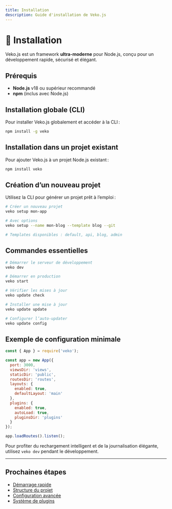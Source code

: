 ```yaml
---
title: Installation
description: Guide d'installation de Veko.js
---
```



# 🚀 Installation

Veko.js est un framework **ultra-moderne** pour Node.js, conçu pour un développement rapide, sécurisé et élégant.

## Prérequis

- **Node.js** v18 ou supérieur recommandé
- **npm** (inclus avec Node.js)

## Installation globale (CLI)

Pour installer Veko.js globalement et accéder à la CLI :

```bash
npm install -g veko
```

## Installation dans un projet existant

Pour ajouter Veko.js à un projet Node.js existant :

```bash
npm install veko
```

## Création d’un nouveau projet

Utilisez la CLI pour générer un projet prêt à l’emploi :

```bash
# Créer un nouveau projet
veko setup mon-app

# Avec options
veko setup --name mon-blog --template blog --git

# Templates disponibles : default, api, blog, admin
```

## Commandes essentielles

```bash
# Démarrer le serveur de développement
veko dev

# Démarrer en production
veko start

# Vérifier les mises à jour
veko update check

# Installer une mise à jour
veko update update

# Configurer l’auto-updater
veko update config
```

## Exemple de configuration minimale

```javascript
const { App } = require('veko');

const app = new App({
  port: 3000,
  viewsDir: 'views',
  staticDir: 'public',
  routesDir: 'routes',
  layouts: {
    enabled: true,
    defaultLayout: 'main'
  },
  plugins: {
    enabled: true,
    autoLoad: true,
    pluginsDir: 'plugins'
  }
});

app.loadRoutes().listen();
```

<Card title="Astuce" icon="lightbulb">
Pour profiter du rechargement intelligent et de la journalisation élégante, utilisez <code>veko dev</code> pendant le développement.
</Card>

---

## Prochaines étapes

- [Démarrage rapide](/guides/getting-started)
- [Structure du projet](/guides/project-structure)
- [Configuration avancée](/guides/configuration)
- [Système de plugins](/features/plugins)